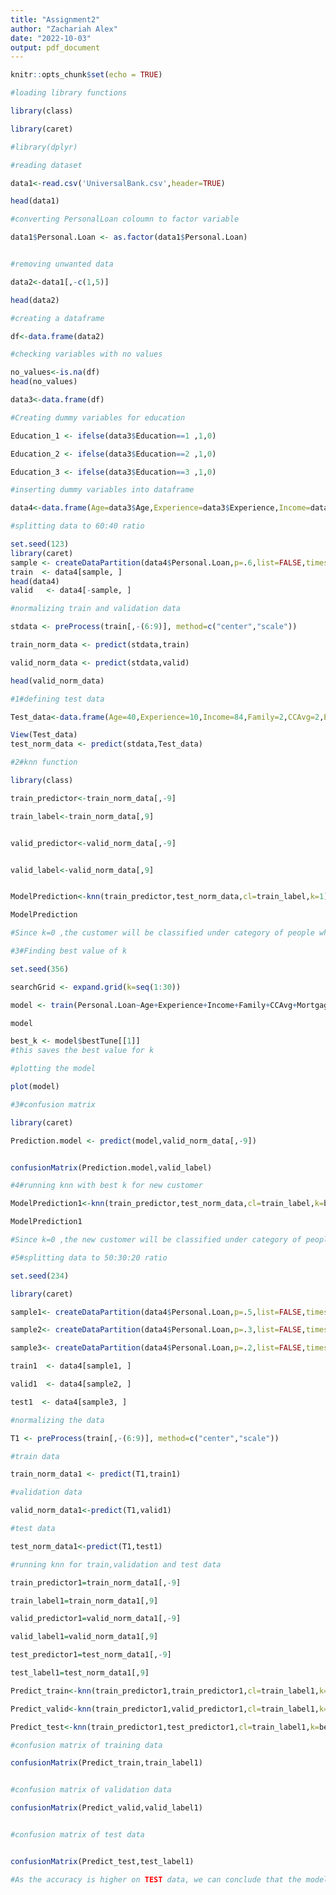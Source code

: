 ---
title: "Assignment2"
author: "Zachariah Alex"
date: "2022-10-03"
output: pdf_document
---

```{r setup, include=FALSE}
knitr::opts_chunk$set(echo = TRUE)
```

```{r}
#loading library functions

library(class)

library(caret)

#library(dplyr)

```

```{r}

#reading dataset

data1<-read.csv('UniversalBank.csv',header=TRUE)

head(data1)

#converting PersonalLoan coloumn to factor variable

data1$Personal.Loan <- as.factor(data1$Personal.Loan)


#removing unwanted data

data2<-data1[,-c(1,5)]

head(data2)

#creating a dataframe

df<-data.frame(data2)

#checking variables with no values

no_values<-is.na(df)
head(no_values)

data3<-data.frame(df)

```


```{r}
#Creating dummy variables for education

Education_1 <- ifelse(data3$Education==1 ,1,0)

Education_2 <- ifelse(data3$Education==2 ,1,0)

Education_3 <- ifelse(data3$Education==3 ,1,0)

```



```{r}

#inserting dummy variables into dataframe

data4<-data.frame(Age=data3$Age,Experience=data3$Experience,Income=data3$Income,Family=data3$Family,CCAvg=data3$CCAvg, Education_1=Education_1,Education_2=Education_2,Education_3=Education_3,Personal.Loan=data3$Personal.Loan,Mortgage=data3$Mortgage,Securities.Account=data3$Securities.Account,CD.Account=data3$CD.Account,Online=data3$Online,CreditCard=data3$CreditCard)

```


```{r}
#splitting data to 60:40 ratio

set.seed(123)
library(caret)
sample <- createDataPartition(data4$Personal.Loan,p=.6,list=FALSE,times=1)
train  <- data4[sample, ]
head(data4)
valid   <- data4[-sample, ]

```




```{r}

#normalizing train and validation data

stdata <- preProcess(train[,-(6:9)], method=c("center","scale"))

train_norm_data <- predict(stdata,train)

valid_norm_data <- predict(stdata,valid)

head(valid_norm_data)


```



```{r}

#1#defining test data

Test_data<-data.frame(Age=40,Experience=10,Income=84,Family=2,CCAvg=2,Education_1=0,Education_2=1,Education_3=0,Mortgage=0,Securities.Account=0,CD.Account=0,Online=1,CreditCard=1)

View(Test_data)
test_norm_data <- predict(stdata,Test_data)

```

```{r}

#2#knn function

library(class)

train_predictor<-train_norm_data[,-9]

train_label<-train_norm_data[,9]


valid_predictor<-valid_norm_data[,-9]


valid_label<-valid_norm_data[,9]


ModelPrediction<-knn(train_predictor,test_norm_data,cl=train_label,k=1)

ModelPrediction

#Since k=0 ,the customer will be classified under category of people who does not accept the loan(loan offer denial).

```

```{r}
#3#Finding best value of k

set.seed(356)

searchGrid <- expand.grid(k=seq(1:30))

model <- train(Personal.Loan~Age+Experience+Income+Family+CCAvg+Mortgage+Securities.Account+CD.Account+Online+CreditCard+Education_1+Education_2+Education_3,data=train_norm_data,method="knn",tuneGrid=searchGrid)

model

best_k <- model$bestTune[[1]] 
#this saves the best value for k

#plotting the model

plot(model)

```

```{r}
#3#confusion matrix

library(caret)

Prediction.model <- predict(model,valid_norm_data[,-9])


confusionMatrix(Prediction.model,valid_label)

```

```{r}

#4#running knn with best k for new customer

ModelPrediction1<-knn(train_predictor,test_norm_data,cl=train_label,k=best_k)

ModelPrediction1

#Since k=0 ,the new customer will be classified under category of people who does not accept the loan(loan offer denial).

```

```{r}

#5#splitting data to 50:30:20 ratio

set.seed(234)

library(caret)

sample1<- createDataPartition(data4$Personal.Loan,p=.5,list=FALSE,times=1)

sample2<- createDataPartition(data4$Personal.Loan,p=.3,list=FALSE,times=1)

sample3<- createDataPartition(data4$Personal.Loan,p=.2,list=FALSE,times=1)

train1  <- data4[sample1, ]

valid1  <- data4[sample2, ]

test1  <- data4[sample3, ]

#normalizing the data

T1 <- preProcess(train[,-(6:9)], method=c("center","scale"))

#train data

train_norm_data1 <- predict(T1,train1)

#validation data

valid_norm_data1<-predict(T1,valid1)

#test data

test_norm_data1<-predict(T1,test1)

#running knn for train,validation and test data

train_predictor1=train_norm_data1[,-9]

train_label1=train_norm_data1[,9]

valid_predictor1=valid_norm_data1[,-9]

valid_label1=valid_norm_data1[,9]

test_predictor1=test_norm_data1[,-9]

test_label1=test_norm_data1[,9]

Predict_train<-knn(train_predictor1,train_predictor1,cl=train_label1,k=best_k)

Predict_valid<-knn(train_predictor1,valid_predictor1,cl=train_label1,k=best_k)

Predict_test<-knn(train_predictor1,test_predictor1,cl=train_label1,k=best_k)

#confusion matrix of training data

confusionMatrix(Predict_train,train_label1)


#confusion matrix of validation data

confusionMatrix(Predict_valid,valid_label1)


#confusion matrix of test data


confusionMatrix(Predict_test,test_label1)

#As the accuracy is higher on TEST data, we can conclude that the model works the best on unseen data i.e Test data.

```





